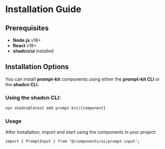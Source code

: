 # Installation Guide

## Prerequisites

- **Node.js** v18+
- **React** v18+
- **shadcn/ui** installed

## Installation Options

You can install **prompt-kit** components using either the **prompt-kit CLI** or the **shadcn CLI**.

### Using the shadcn CLI:

```bash
npx shadcn@latest add prompt-kit/{component}
```

### Usage

After installation, import and start using the components in your project:

```tsx
import { PromptInput } from '@/components/ui/prompt-input';
```
